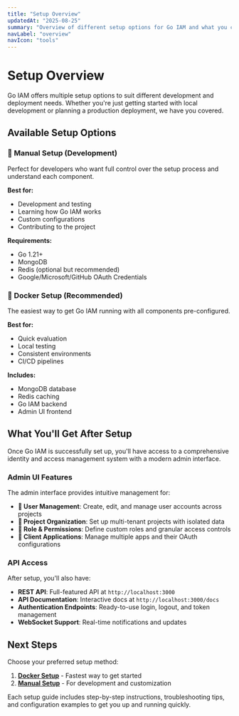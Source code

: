 ```yaml
---
title: "Setup Overview"
updatedAt: "2025-08-25"
summary: "Overview of different setup options for Go IAM and what you can expect after setup."
navLabel: "overview"
navIcon: "tools"
---
```


# Setup Overview

Go IAM offers multiple setup options to suit different development and deployment needs. Whether you're just getting started with local development or planning a production deployment, we have you covered.

## Available Setup Options

### 🔧 Manual Setup (Development)

Perfect for developers who want full control over the setup process and understand each component.

**Best for:**

- Development and testing
- Learning how Go IAM works
- Custom configurations
- Contributing to the project

**Requirements:**

- Go 1.21+
- MongoDB
- Redis (optional but recommended)
- Google/Microsoft/GitHub OAuth Credentials

### 🐳 Docker Setup (Recommended)

The easiest way to get Go IAM running with all components pre-configured.

**Best for:**

- Quick evaluation
- Local testing
- Consistent environments
- CI/CD pipelines

**Includes:**

- MongoDB database
- Redis caching
- Go IAM backend
- Admin UI frontend

## What You'll Get After Setup

Once Go IAM is successfully set up, you'll have access to a comprehensive identity and access management system with a modern admin interface.

<Media
  src="/images/screenshots/users.png"
  alt="Go IAM Admin UI - Users Management"
  radius="1"
/>

### Admin UI Features

The admin interface provides intuitive management for:

- **👥 User Management**: Create, edit, and manage user accounts across projects
- **🏢 Project Organization**: Set up multi-tenant projects with isolated data
- **🔑 Role & Permissions**: Define custom roles and granular access controls
- **📱 Client Applications**: Manage multiple apps and their OAuth configurations

### API Access

After setup, you'll also have:

- **REST API**: Full-featured API at `http://localhost:3000`
- **API Documentation**: Interactive docs at `http://localhost:3000/docs`
- **Authentication Endpoints**: Ready-to-use login, logout, and token management
- **WebSocket Support**: Real-time notifications and updates

## Next Steps

Choose your preferred setup method:

1. **[Docker Setup](/docs/setup/docker)** - Fastest way to get started
2. **[Manual Setup](/docs/setup/manual)** - For development and customization

Each setup guide includes step-by-step instructions, troubleshooting tips, and configuration examples to get you up and running quickly.
